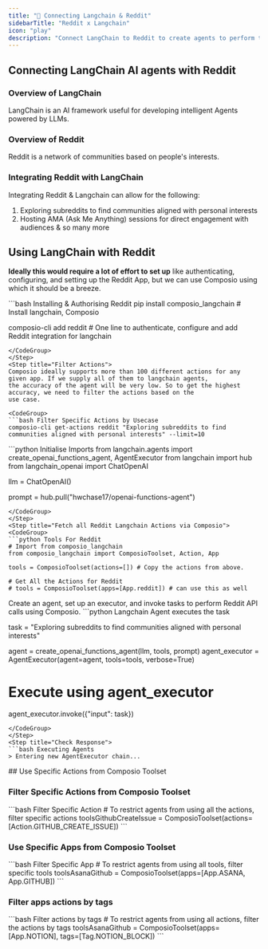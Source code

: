 ```yaml
---
title: "🚀 Connecting Langchain & Reddit"
sidebarTitle: "Reddit x Langchain"
icon: "play"
description: "Connect LangChain to Reddit to create agents to perform tasks using natural language"
---
```


## Connecting LangChain AI agents with Reddit

### Overview of LangChain

LangChain is an AI framework useful for developing intelligent Agents powered by LLMs.

### Overview of Reddit

Reddit is a network of communities based on people's interests.

### Integrating Reddit with LangChain

Integrating Reddit & Langchain can allow for the following:

1. Exploring subreddits to find communities aligned with personal interests
2. Hosting AMA (Ask Me Anything) sessions for direct engagement with audiences
& so many more

## Using LangChain with Reddit

<Steps>
<Step title="Setting Up the Environment">

**Ideally this would require a lot of effort to set up** like authenticating, configuring, and setting up the Reddit App, but we can use Composio using which it should be a breeze.

<CodeGroup>
```bash Installing & Authorising Reddit
pip install composio_langchain # Install langchain, Composio 

composio-cli add reddit # One line to authenticate, configure and add Reddit integration for langchain
```
</CodeGroup>
</Step>
<Step title="Filter Actions">
Composio ideally supports more than 100 different actions for any given app. If we supply all of them to langchain agents, 
the accuracy of the agent will be very low. So to get the highest accuracy, we need to filter the actions based on the 
use case.

<CodeGroup>
```bash Filter Specific Actions by Usecase
composio-cli get-actions reddit "Exploring subreddits to find communities aligned with personal interests" --limit=10
```
</CodeGroup>

</Step>
<Step title="Import Base Packages">

<CodeGroup>
```python Initialise Imports
from langchain.agents import create_openai_functions_agent, AgentExecutor
from langchain import hub
from langchain_openai import ChatOpenAI


llm = ChatOpenAI()

prompt = hub.pull("hwchase17/openai-functions-agent")
```
</CodeGroup>
</Step>
<Step title="Fetch all Reddit Langchain Actions via Composio">
<CodeGroup>
```python Tools For Reddit
# Import from composio_langchain
from composio_langchain import ComposioToolset, Action, App

tools = ComposioToolset(actions=[]) # Copy the actions from above. 

# Get All the Actions for Reddit
# tools = ComposioToolset(apps=[App.reddit]) # can use this as well
```
</CodeGroup>
</Step>
<Step title="Execute the Agent">
Create an agent, set up an executor, and invoke tasks to perform Reddit API calls using Composio. 
<CodeGroup>
```python Langchain Agent executes the task

task = "Exploring subreddits to find communities aligned with personal interests"

agent = create_openai_functions_agent(llm, tools, prompt)
agent_executor = AgentExecutor(agent=agent, tools=tools, verbose=True)

# Execute using agent_executor
agent_executor.invoke({"input": task})
```
</CodeGroup>
</Step>
<Step title="Check Response">
```bash Executing Agents
> Entering new AgentExecutor chain...
```
</Step>
</Steps>
## Use Specific Actions from Composio Toolset

### Filter Specific Actions from Composio Toolset

<CodeGroup>
```bash Filter Specific Action
# To restrict agents from using all the actions, filter specific actions
toolsGithubCreateIssue = ComposioToolset(actions=[Action.GITHUB_CREATE_ISSUE])
```
</CodeGroup>

### Use Specific Apps from Composio Toolset
<CodeGroup>
```bash Filter Specific App
# To restrict agents from using all tools, filter specific tools
toolsAsanaGithub = ComposioToolset(apps=[App.ASANA, App.GITHUB])
```
</CodeGroup>

### Filter apps actions by tags 
<CodeGroup>
```bash Filter actions by tags
# To restrict agents from using all actions, filter the actions by tags
toolsAsanaGithub = ComposioToolset(apps=[App.NOTION], tags=[Tag.NOTION_BLOCK])
```
</CodeGroup>

